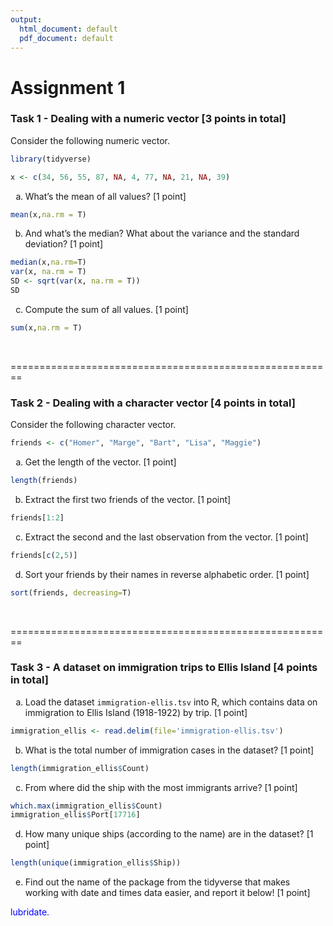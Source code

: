 ```yaml
---
output:
  html_document: default
  pdf_document: default
---
```

Assignment 1
========================================================


### Task 1 - Dealing with a numeric vector [3 points in total]


Consider the following numeric vector.
```r
library(tidyverse)
```


```r
x <- c(34, 56, 55, 87, NA, 4, 77, NA, 21, NA, 39)
```

a)  What's the mean of all values? [1 point]

```r
mean(x,na.rm = T)
```

b) And what's the median? What about the variance and the standard deviation? [1 point]

```r
median(x,na.rm=T)
var(x, na.rm = T)
SD <- sqrt(var(x, na.rm = T))
SD
```

c) Compute the sum of all values. [1 point]

```r
sum(x,na.rm = T)
```

<br>

========================================================

### Task 2 - Dealing with a character vector  [4 points in total]

Consider the following character vector.

```r
friends <- c("Homer", "Marge", "Bart", "Lisa", "Maggie")
```


a) Get the length of the vector. [1 point]

```r
length(friends)
```

b) Extract the first two friends of the vector. [1 point]

```r
friends[1:2]
```

c) Extract the second and the last observation from the vector. [1 point]

```r
friends[c(2,5)]
```

d) Sort your friends by their names in reverse alphabetic order. [1 point]

```r
sort(friends, decreasing=T)
```


<br>

========================================================

### Task 3 - A dataset on immigration trips to Ellis Island  [4 points in total]

a) Load the dataset `immigration-ellis.tsv` into R, which contains data on immigration to Ellis Island (1918-1922) by trip. [1 point]

```r
immigration_ellis <- read.delim(file='immigration-ellis.tsv')
```

b) What is the total number of immigration cases in the dataset? [1 point]

```r
length(immigration_ellis$Count)
```

c) From where did the ship with the most immigrants arrive? [1 point]

```r
which.max(immigration_ellis$Count)
immigration_ellis$Port[17716]
```

d) How many unique ships (according to the name) are in the dataset? [1 point]

```r
length(unique(immigration_ellis$Ship))
```

e) Find out the name of the package from the tidyverse that makes working with date and times data easier, and report it below! [1 point]

<div style="color:blue">
lubridate.
</div>





